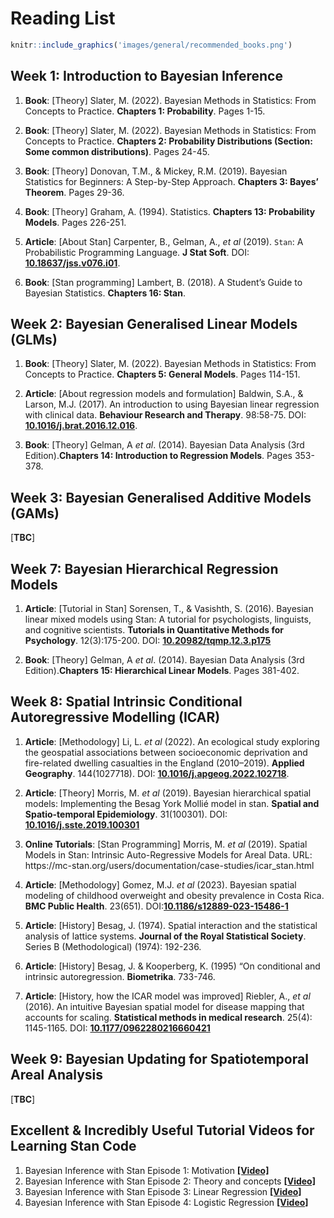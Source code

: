 # Reading List {-}

```r
knitr::include_graphics('images/general/recommended_books.png')
```

## Week 1: Introduction to Bayesian Inference {-}

1. **Book**: [Theory] Slater, M. (2022). Bayesian Methods in Statistics: From Concepts to Practice. **Chapters 1: Probability**. Pages 1-15.

2. **Book**: [Theory] Slater, M. (2022). Bayesian Methods in Statistics: From Concepts to Practice. **Chapters 2: Probability Distributions (Section: Some common distributions)**. Pages 24-45.

3. **Book**: [Theory] Donovan, T.M., & Mickey, R.M. (2019). Bayesian Statistics for Beginners: A Step-by-Step Approach. **Chapters 3: Bayes' Theorem**. Pages 29-36.

4. **Book**: [Theory] Graham, A. (1994). Statistics. **Chapters 13: Probability Models**. Pages 226-251.

5. **Article**: [About Stan] Carpenter, B., Gelman, A., _et al_ (2019). `Stan`: A Probabilistic Programming Language. **J Stat Soft**. DOI: [**10.18637/jss.v076.i01**](https://doi.org/10.18637%2Fjss.v076.i01).

6. **Book**: [Stan programming] Lambert, B. (2018). A Student's Guide to Bayesian Statistics. **Chapters 16: Stan**.

## Week 2: Bayesian Generalised Linear Models (GLMs) {-}

1. **Book**: [Theory] Slater, M. (2022). Bayesian Methods in Statistics: From Concepts to Practice. **Chapters 5: General Models**. Pages 114-151.

2. **Article**: [About regression models and formulation] Baldwin, S.A., & Larson, M.J. (2017). An introduction to using Bayesian linear regression with clinical data. **Behaviour Research and Therapy**. 98:58-75. DOI: [**10.1016/j.brat.2016.12.016**](https://doi.org/10.1016/j.brat.2016.12.016).

3. **Book**: [Theory] Gelman, A _et al_. (2014). Bayesian Data Analysis (3rd Edition).**Chapters 14: Introduction to Regression Models**. Pages 353-378.

## Week 3: Bayesian Generalised Additive Models (GAMs) {-}

[**TBC**]

## Week 7: Bayesian Hierarchical Regression Models {-}

1. **Article**: [Tutorial in Stan] Sorensen, T., & Vasishth, S. (2016). Bayesian linear mixed models using Stan: A tutorial for psychologists, linguists, and cognitive scientists. **Tutorials in Quantitative Methods for Psychology**. 12(3):175-200. DOI: [**10.20982/tqmp.12.3.p175**](https://www.tqmp.org/RegularArticles/vol12-3/p175/p175.pdf)

2. **Book**: [Theory] Gelman, A _et al_. (2014). Bayesian Data Analysis (3rd Edition).**Chapters 15: Hierarchical Linear Models**. Pages 381-402.

## Week 8: Spatial Intrinsic Conditional Autoregressive Modelling (ICAR) {-}

1. **Article**: [Methodology] Li, L. _et al_ (2022). An ecological study exploring the geospatial associations between socioeconomic deprivation and fire-related dwelling casualties in the England (2010–2019). **Applied Geography**. 144(1027718). DOI: [**10.1016/j.apgeog.2022.102718**](https://doi.org/10.1016/j.apgeog.2022.102718).

2. **Article**: [Theory] Morris, M. _et al_ (2019). Bayesian hierarchical spatial models: Implementing the Besag York Mollié model in stan. **Spatial and Spatio-temporal Epidemiology**. 31(100301). DOI: [**10.1016/j.sste.2019.100301 **](https://doi.org/10.1016/j.sste.2019.100301)

3. **Online Tutorials**: [Stan Programming] Morris, M. _et al_ (2019). Spatial Models in Stan: Intrinsic Auto-Regressive Models for Areal Data. URL: https://mc-stan.org/users/documentation/case-studies/icar_stan.html

4. **Article**: [Methodology] Gomez, M.J. _et al_ (2023). Bayesian spatial modeling of childhood overweight and obesity prevalence in Costa Rica. **BMC Public Health**. 23(651). DOI:[**10.1186/s12889-023-15486-1**](https://doi.org/10.1186/s12889-023-15486-1)

5. **Article**: [History] Besag, J. (1974). Spatial interaction and the statistical analysis of lattice systems. **Journal of the Royal Statistical Society**. Series B (Methodological) (1974): 192-236.

6. **Article**: [History] Besag, J. & Kooperberg, K. (1995) “On conditional and intrinsic autoregression. **Biometrika**. 733-746.

7. **Article**: [History, how the ICAR model was improved] Riebler, A., _et al_ (2016). An intuitive Bayesian spatial model for disease mapping that accounts for scaling. **Statistical methods in medical research**. 25(4): 1145-1165. DOI: [**10.1177/0962280216660421**](https://doi.org/10.1177/0962280216660421)

## Week 9: Bayesian Updating for Spatiotemporal Areal Analysis {-}

[**TBC**]

## Excellent & Incredibly Useful Tutorial Videos for Learning Stan Code {-}

1. Bayesian Inference with Stan Episode 1: Motivation [**[Video]**](https://youtu.be/ZVri1VgK54U?si=_YQk8AvMjP1hVSI6)
2. Bayesian Inference with Stan Episode 2: Theory and concepts [**[Video]**](https://www.youtube.com/watch?v=S-qU3lUG6Ck)
3. Bayesian Inference with Stan Episode 3: Linear Regression [**[Video]**](https://youtu.be/BeBkFKKhel4?si=Ik2Kkge8lmTe0Akv)
4. Bayesian Inference with Stan Episode 4: Logistic Regression [**[Video]**](https://youtu.be/LFPMrCYcT-M?si=K0LumJqnzo84142y)